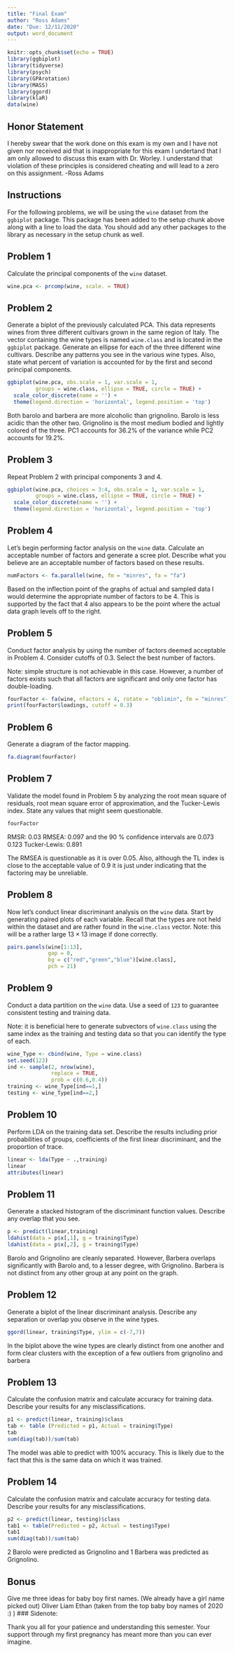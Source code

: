 ---
title: "Final Exam"
author: "Ross Adams"
date: "Due: 12/11/2020"
output: word_document
---

```{r setup, include=FALSE}
knitr::opts_chunk$set(echo = TRUE)
library(ggbiplot)
library(tidyverse)
library(psych)
library(GPArotation)
library(MASS)
library(ggord)
library(klaR)
data(wine)

```

## Honor Statement

I hereby swear that the work done on this exam is my own and I have not given nor received aid that is inappropriate for this exam I undertand that I am only allowed to discuss this exam with Dr. Worley. I understand that violation of these principles is considered cheating and will lead to a zero on this assignment.
-Ross Adams

## Instructions

For the following problems, we will be using the `wine` dataset from the `ggbiplot` package. This package has been added to the setup chunk above along with a line to load the data. You should add any other packages to the library as necessary in the setup chunk as well.

## Problem 1

Calculate the principal components of the `wine` dataset. 

```{r}
wine.pca <- prcomp(wine, scale. = TRUE)
```

## Problem 2

Generate a biplot of the previously calculated PCA. This data represents wines from three different cultivars grown in the same region of Italy. The vector containing the wine types is named `wine.class` and is located in the `ggbiplot` package. Generate an ellipse for each of the three different wine cultivars. Describe any patterns you see in the various wine types. Also, state what percent of variation is accounted for by the first and second principal components. 

```{r}
ggbiplot(wine.pca, obs.scale = 1, var.scale = 1,
         groups = wine.class, ellipse = TRUE, circle = TRUE) +
  scale_color_discrete(name = '') +
  theme(legend.direction = 'horizontal', legend.position = 'top')
```
Both barolo and barbera are more alcoholic than grignolino. Barolo is less acidic than the other two. Grignolino is the most medium bodied and lightly colored of the three. PC1 accounts for 36.2% of the variance while PC2 accounts for 19.2%.

## Problem 3

Repeat Problem 2 with principal components 3 and 4.

```{r}
ggbiplot(wine.pca, choices = 3:4, obs.scale = 1, var.scale = 1,
         groups = wine.class, ellipse = TRUE, circle = TRUE) +
  scale_color_discrete(name = '') +
  theme(legend.direction = 'horizontal', legend.position = 'top')
```

## Problem 4

Let's begin performing factor analysis on the `wine` data. Calculate an acceptable number of factors and generate a scree plot. Describe what you believe are an acceptable number of factors based on these results.

```{r}
numFactors <- fa.parallel(wine, fm = "minres", fa = "fa")
```

Based on the inflection point of the graphs of actual and sampled data I would determine the appropriate number of factors to be 4. This is supported by the fact that 4 also appears to be the point where the actual data graph levels off to the right.

## Problem 5

Conduct factor analysis by using the number of factors deemed acceptable in Problem 4. Consider cutoffs of 0.3. Select the best number of factors.

Note: simple structure is not achievable in this case. However, a number of factors exists such that all factors are significant and only one factor has double-loading.

```{r}
fourFactor <- fa(wine, nfactors = 4, rotate = "oblimin", fm = "minres")
print(fourFactor$loadings, cutoff = 0.3)
```

## Problem 6

Generate a diagram of the factor mapping.

```{r}
fa.diagram(fourFactor)
```

## Problem 7

Validate the model found in Problem 5 by analyzing the root mean square of residuals, root mean square error of approximation, and the Tucker-Lewis index. State any values that might seem questionable.

```{r}
fourFactor
```
RMSR:   0.03
RMSEA:  0.097  and the 90 % confidence intervals are  0.073 0.123
Tucker-Lewis: 0.891

The RMSEA is questionable as it is over 0.05. Also, although the TL index is close to the acceptable value of 0.9 it is just under indicating that the factoring may be unreliable.

## Problem 8

Now let's conduct linear discriminant analysis on the `wine` data. Start by generating paired plots of each variable. Recall that the types are not held within the dataset and are rather found in the `wine.class` vector. Note: this will be a rather large $13 \times 13$ image if done correctly.

```{r}
pairs.panels(wine[1:13],
             gap = 0,
             bg = c("red","green","blue")[wine.class],
             pch = 21)
```

## Problem 9

Conduct a data partition on the `wine` data. Use a seed of `123` to guarantee consistent testing and training data.

Note: it is beneficial here to generate subvectors of `wine.class` using the same index as the training and testing data so that you can identify the type of each.

```{r}
wine_Type <- cbind(wine, Type = wine.class)
set.seed(123)
ind <- sample(2, nrow(wine),
              replace = TRUE,
              prob = c(0.6,0.4))
training <- wine_Type[ind==1,]
testing <- wine_Type[ind==2,]
```

## Problem 10

Perform LDA on the training data set. Describe the results including prior probabilities of groups, coefficients of the first linear discriminant, and the proportion of trace.

```{r}
linear <- lda(Type ~ .,training)
linear
attributes(linear)
```

## Problem 11

Generate a stacked histogram of the discriminant function values. Describe any overlap that you see.

```{r}
p <- predict(linear,training)
ldahist(data = p$x[,1], g = training$Type)
ldahist(data = p$x[,2], g = training$Type)
```
Barolo and Grignolino are cleanly separated. However, Barbera overlaps significantly with Barolo and, to a lesser degree, with Grignolino. Barbera is not distinct from any other group at any point on the graph.

## Problem 12

Generate a biplot of the linear discriminant analysis. Describe any separation or overlap you observe in the wine types.

```{r}
ggord(linear, training$Type, ylim = c(-7,7))
```
In the biplot above the wine types are clearly distinct from one another and form clear clusters with the exception of a few outliers from grignolino and barbera

## Problem 13

Calculate the confusion matrix and calculate accuracy for training data. Describe your results for any misclassifications.  

```{r}
p1 <- predict(linear, training)$class
tab <- table (Predicted = p1, Actual = training$Type)
tab
sum(diag(tab))/sum(tab)
```
The model was able to predict with 100% accuracy. This is likely due to the fact that this is the same data on which it was trained.

## Problem 14

Calculate the confusion matrix and calculate accuracy for testing data. Describe your results for any misclassifications.  

```{r}
p2 <- predict(linear, testing)$class
tab1 <- table(Predicted = p2, Actual = testing$Type)
tab1
sum(diag(tab))/sum(tab)
```
2 Barolo were predicted as Grignolino and 1 Barbera was predicted as Grignolino. 

## Bonus

Give me three ideas for baby boy first names. (We already have a girl name picked out)
Oliver
Liam
Ethan
(taken from the top baby boy names of 2020 :) )
### Sidenote:

Thank you all for your patience and understanding this semester. Your support through my first pregnancy has meant more than you can ever imagine. 